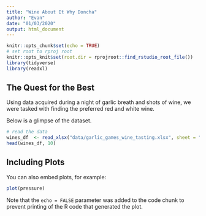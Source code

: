 ```yaml
---
title: "Wine About It Why Doncha"
author: "Evan"
date: "01/03/2020"
output: html_document
---
```


```r
knitr::opts_chunk$set(echo = TRUE)
# set root to rproj root
knitr::opts_knit$set(root.dir = rprojroot::find_rstudio_root_file())
library(tidyverse)
library(readxl)

```


## The Quest for the Best

Using data acquired during a night of garlic breath and shots of wine, we were tasked with finding the preferred red and white wine.

Below is a glimpse of the dataset.

```r
# read the data
wines_df  <- read_xlsx("data/garlic_games_wine_tasting.xlsx", sheet = "wine_tasting")
head(wines_df, 10)
```

## Including Plots

You can also embed plots, for example:

```r
plot(pressure)
```

Note that the `echo = FALSE` parameter was added to the code chunk to prevent printing of the R code that generated the plot.

